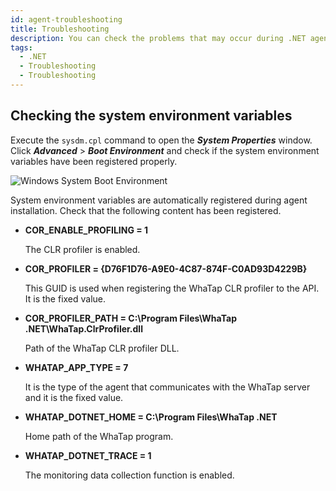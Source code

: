 ```yaml
---
id: agent-troubleshooting
title: Troubleshooting
description: You can check the problems that may occur during .NET agent installation.
tags:
  - .NET
  - Troubleshooting
  - Troubleshooting
---
```


## Checking the system environment variables

Execute the `sysdm.cpl` command to open the **_System Properties_** window. Click **_Advanced_** > **_Boot Environment_** and check if the system environment variables have been registered properly.

![Windows System Boot Environment](https://img.whatap.io/media/agent_dotnet/install/system_properties.png)

System environment variables are automatically registered during agent installation. Check that the following content has been registered.

- **COR_ENABLE_PROFILING = 1**

  The CLR profiler is enabled.

- **COR_PROFILER = {D76F1D76-A9E0-4C87-874F-C0AD93D4229B}**

  This GUID is used when registering the WhaTap CLR profiler to the API. It is the fixed value.

- **COR_PROFILER_PATH = C:\\Program Files\\WhaTap .NET\\WhaTap.ClrProfiler.dll**

  Path of the WhaTap CLR profiler DLL.

- **WHATAP_APP_TYPE = 7**

  It is the type of the agent that communicates with the WhaTap server and it is the fixed value.

- **WHATAP_DOTNET_HOME = C:\\Program Files\\WhaTap .NET**

  Home path of the WhaTap program.

- **WHATAP_DOTNET_TRACE = 1**

  The monitoring data collection function is enabled.
